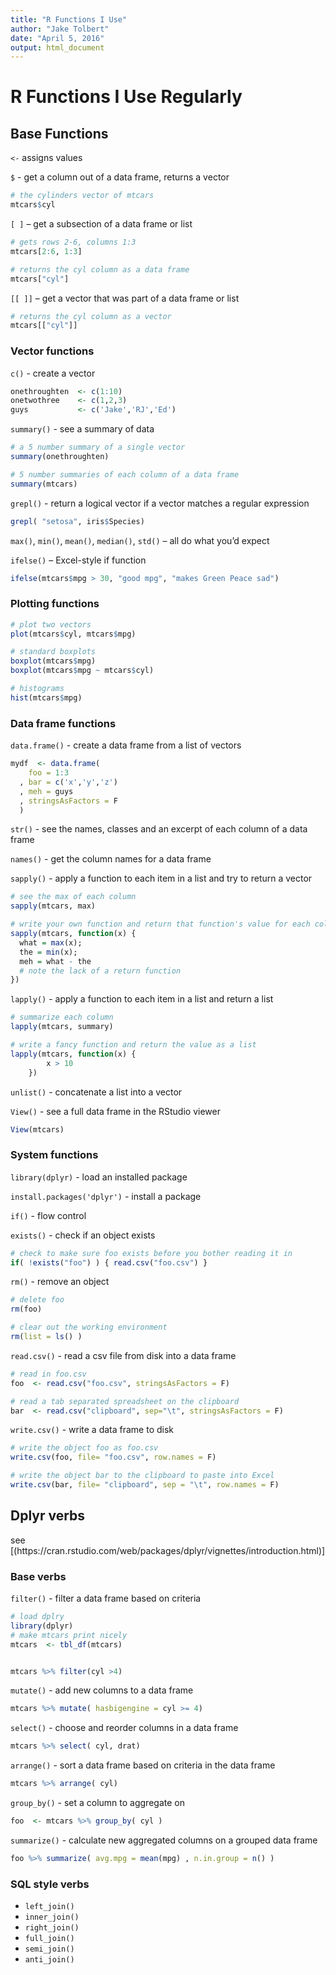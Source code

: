 ```yaml
---
title: "R Functions I Use"
author: "Jake Tolbert"
date: "April 5, 2016"
output: html_document
---
```


# R Functions I Use Regularly

## Base Functions 

`<-`  assigns values

`$`  - get a column out of a data frame, returns a vector
```r
# the cylinders vector of mtcars
mtcars$cyl
```

`[ ]` – get a subsection of a data frame or list
```r
# gets rows 2-6, columns 1:3
mtcars[2:6, 1:3] 

# returns the cyl column as a data frame
mtcars["cyl"] 
```

`[[ ]]` – get a vector that was part of a data frame or list
```r
# returns the cyl column as a vector
mtcars[["cyl"]] 
```
	
### Vector functions
`c()` - create a vector
```r
onethroughten  <- c(1:10)
onetwothree    <- c(1,2,3)
guys           <- c('Jake','RJ','Ed')
```

`summary()` - see a summary of data
```r
# a 5 number summary of a single vector
summary(onethroughten)

# 5 number summaries of each column of a data frame
summary(mtcars)
```

`grepl()` - return a logical vector if a vector matches a regular expression
```r
grepl( "setosa", iris$Species)
```

`max()`, `min()`, `mean()`, `median()`, `std()` – all do what you’d expect

`ifelse()` – Excel-style if function
```r
ifelse(mtcars$mpg > 30, "good mpg", "makes Green Peace sad")
```

### Plotting functions

```r
# plot two vectors
plot(mtcars$cyl, mtcars$mpg)

# standard boxplots
boxplot(mtcars$mpg)
boxplot(mtcars$mpg ~ mtcars$cyl)

# histograms
hist(mtcars$mpg) 
```

### Data frame functions
`data.frame()` - create a data frame from a list of vectors
```r
mydf  <- data.frame( 
    foo = 1:3
  , bar = c('x','y','z')
  , meh = guys
  , stringsAsFactors = F
  )
```

`str()` - see the names, classes and an excerpt of each column of a data frame

`names()` - get the column names for a data frame

`sapply()` - apply a function to each item in a list and try to return a vector
```r
# see the max of each column
sapply(mtcars, max)

# write your own function and return that function's value for each column
sapply(mtcars, function(x) {
  what = max(x);
  the = min(x);
  meh = what - the
  # note the lack of a return function
})
```

`lapply()` - apply a function to each item in a list and return a list
```r

# summarize each column
lapply(mtcars, summary)

# write a fancy function and return the value as a list
lapply(mtcars, function(x) {
        x > 10
    })
```

`unlist()` - concatenate a list into a vector

`View()`  -  see a full data frame in the RStudio viewer
```r
View(mtcars)
```
    

### System functions
`library(dplyr)` - load an installed package

`install.packages('dplyr')` - install a package

`if()` - flow control 
	
`exists()` - check if an object exists
```r
# check to make sure foo exists before you bother reading it in
if( !exists("foo") ) { read.csv("foo.csv") }
```

`rm()` - remove an object
```r
# delete foo
rm(foo)

# clear out the working environment
rm(list = ls() )
```

`read.csv()` - read a csv file from disk into a data frame
```r
# read in foo.csv
foo  <- read.csv("foo.csv", stringsAsFactors = F)

# read a tab separated spreadsheet on the clipboard
bar  <- read.csv("clipboard", sep="\t", stringsAsFactors = F) 
```
	

`write.csv()` - write a data frame to disk
```r
# write the object foo as foo.csv 
write.csv(foo, file= "foo.csv", row.names = F)

# write the object bar to the clipboard to paste into Excel 
write.csv(bar, file= "clipboard", sep = "\t", row.names = F)
```

## Dplyr verbs

see [(https://cran.rstudio.com/web/packages/dplyr/vignettes/introduction.html)]

### Base verbs
`filter()` - filter a data frame based on criteria
```r
# load dplry
library(dplyr)
# make mtcars print nicely
mtcars  <- tbl_df(mtcars)


mtcars %>% filter(cyl >4)
```

`mutate()` - add new columns to a data frame
```r
mtcars %>% mutate( hasbigengine = cyl >= 4)
```

`select()` - choose and reorder columns in a data frame
```r
mtcars %>% select( cyl, drat)
```

`arrange()` - sort a data frame based on criteria in the data frame
```r
mtcars %>% arrange( cyl)
```

`group_by()` - set a column to aggregate on 
```r
foo  <- mtcars %>% group_by( cyl )
```

`summarize()` - calculate new aggregated columns on a grouped data frame
```r
foo %>% summarize( avg.mpg = mean(mpg) , n.in.group = n() )
```



### SQL style verbs
- `left_join()`
- `inner_join()`
- `right_join()`
- `full_join()`
- `semi_join()`
- `anti_join()`
